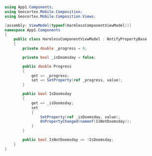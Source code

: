 ```csharp
using App1.Components;
using Geocortex.Mobile.Composition;
using Geocortex.Mobile.Composition.Views;

[assembly: ViewModel(typeof(HarmlessComponentViewModel))]
namespace App1.Components
{
    public class HarmlessComponentViewModel : NotifyPropertyBase
    {
        private double _progress = 0;

        private bool _isDoomsday = false;

        public double Progress
        {
            get => _progress;
            set => SetProperty(ref _progress, value);
        }

        public bool IsDoomsday
        {
            get => _isDoomsday;
            set
            {
                SetProperty(ref _isDoomsday, value);
                OnPropertyChanged(nameof(IsNotDoomsday));
            }
        }

        public bool IsNotDoomsday => !IsDoomsday;
    }
}
```
